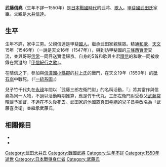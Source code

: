 {{unreferenced|time=2016-11-05T13:05:43+00:00}}
{{日本武士
|名稱= 武藤 信堯
|圖片名稱= 
|圖片大小= 
|圖片說明= 
|時代= [[日本戰國時代|日本戰國時代]]
|出生日期= 不詳
|出生地點= 
|逝世日期= [[天文_(後奈良天皇)|天文]]19年（1550年）（『一統系圖』）
|逝世地點= 
|假名= 
|羅馬字= 
|幼名= 
|改名= 
|别名= 五郎左衛門（『武田源氏一統系圖』）或三郎左衛門尉（通稱）
|諡号= 
|神号= 
|戒名= 
|洗禮名= 
|墓所= 
|朝廷官位= 
|幕府職位= 
|主君= [[武田晴信|武田晴信]]
|藩= 
|氏族= {{tsl|ja|大井氏}}→{{tsl|ja|武藤氏}}
|父母= 父：[[大井信達|大井信達]]
|養父= 
|養母= 
|兄弟= 兄：[[大井信業|信業]]、[[大井信常|信常]]
|姐妹= [[大井之方|大井之方]]
|正室= 不詳
|側室= 
|嗣子= 竹千代丸
|嗣女= 
|養子= 
|養女= 
}}
{{japanese|japanese=武藤 信堯|kana=むとう のぶたか|romaji=Mutō Nobutaka}}
'''武藤信堯'''（生年不詳—1550年）是[[日本戰國時代|日本戰國時代]]的武將、[[歌人|歌人]]。[[甲斐國|甲斐國]][[武田氏|武田氏]]家臣。父親是[[大井信達|大井信達]]。

== 生平 ==
生年不詳，家中三男。父親信達是甲斐[[國人|國人]]。繼承武田家親族眾{{tsl|ja|武藤氏}}。精通[[和歌|和歌]]，[[天文_(後奈良天皇)|天文]]15年（1546年）（一說是天文16年（1547年）），與到訪甲斐國的[[三條西實澄|三條西實澄]]交流，並與哥哥[[大井信常|信常]]一同目送實澄歸京。自身的5首和歌與主君[[武田晴信|晴信]]的和歌一同被收錄在實澄的『[[甲信紀行之歌|甲信紀行之歌]]』。

在晴信之下，參加與[[信濃國|信濃國]][[小縣郡|小縣郡]]的[[村上氏|村上氏]]的戰鬥，在天文19年（1550年）的[[砥石崩|砥石崩]]中戰死。（『[[一統系圖|一統系圖]]』）

兒子竹千代丸在[[永祿|永祿]]年間以「武藤三郎左衛門尉」的名稱活動，『{{tsl|ja|甲斐国志|甲斐國志}}』將其當作與信堯為同一人物，不過以活動時期推算，應是竹千代丸。三郎左衛門尉受叔父[[武藤常昭|武藤常昭]]讓予家督，不過在不久後死去。武田家的[[他國眾|他國眾]][[真田幸綱|真田幸綱]]的兒子[[真田昌幸|昌幸]]改名為「武藤喜兵衛」並繼承武藤氏。

== 相關條目 ==
*{{tsl|ja|大井氏}}
*{{tsl|ja|武藤氏}}

[[Category:武田大井氏|Category:武田大井氏]]
[[Category:戰國武將|Category:戰國武將]]
[[Category:生年不詳|Category:生年不詳]]
[[Category:1550年逝世|Category:1550年逝世]]
[[Category:日本戰爭身亡者|Category:日本戰爭身亡者]]
[[Category:武藤氏|Category:武藤氏]]